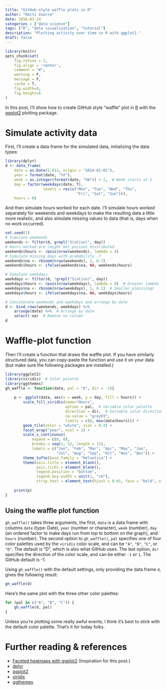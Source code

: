 ```yaml
---
title: "GitHub-style waffle plots in R"
author: "Matti Vuorre"
date: 2016-03-24
categories : ["data science"]
tags: ["R", "data visualization", "tutorial"]
description: "Plotting activity over time in R with ggplot2."
draft: false
---
```


```r
library(knitr)
opts_chunk$set(
    fig.retina = 2,
    fig.align = 'center', 
    comment = "#", 
    warning = F, 
    message = F, 
    cache = T,
    fig.width=9,
    fig.height=6
)
```

In this post, I'll show how to create GitHub style "waffle" plot in [R](https://cran.r-project.org/) with the [ggplot2](http://had.co.nz/ggplot2/book) plotting package. 

# Simulate activity data

First, I'll create a data frame for the simulated data, initializing the data types: 

```r
library(dplyr)
d <- data_frame(
    date = as.Date(1:813, origin = "2014-01-01"),
    year = format(date, "%Y"),
    week = as.integer(format(date, "%W")) + 1,  # Week starts at 1
    day = factor(weekdays(date, T), 
                 levels = rev(c("Mon", "Tue", "Wed", "Thu",
                                "Fri", "Sat", "Sun"))),
    hours = 0)
```

And then simulate hours worked for each date. I'll simulate hours worked separately for weekends and weekdays to make the resulting data a little more realistic, and also simulate missing values to data (that is, days when no work occurred).

```r
set.seed(1)
# Simulate weekends
weekends <- filter(d, grepl("S(at|un)", day))
# Hours worked are (might be) poisson distributed
weekends$hours <- rpois(nrow(weekends), lambda = 4)
# Simulate missing days with probability .7
weekends$na <- rbinom(nrow(weekends), 1, 0.7)
weekends$hours <- ifelse(weekends$na, NA, weekends$hours)

# Simulate weekdays
weekdays <- filter(d, !grepl("S(at|un)", day))
weekdays$hours <- rpois(nrow(weekdays), lambda = 8)  # Greater lambda
weekdays$na <- rbinom(nrow(weekdays), 1, 0.1)  # Smaller p(missing)
weekdays$hours <- ifelse(weekdays$na, NA, weekdays$hours)

# Concatenate weekends and weekdays and arrange by date
d <- bind_rows(weekends, weekdays) %>% 
    arrange(date) %>%  # Arrange by date
    select(-na)  # Remove na column
d
```

# Waffle-plot function

Then I'll create a function that draws the waffle plot. If you have similarly structured data, you can copy-paste the function and use it on your data (but make sure the following packages are installed.)

```r
library(ggplot2)
library(viridis)  # Color palette
library(ggthemes)
gh_waffle <- function(data, pal = "D", dir = -1){
    
    p <- ggplot(data, aes(x = week, y = day, fill = hours)) +
        scale_fill_viridis(name="Hours", 
                           option = pal,  # Variable color palette
                           direction = dir,  # Variable color direction
                           na.value = "grey93",
                           limits = c(0, max(data$hours))) +
        geom_tile(color = "white", size = 0.4) +
        facet_wrap("year", ncol = 1) +
        scale_x_continuous(
            expand = c(0, 0),
            breaks = seq(1, 52, length = 12),
            labels = c("Jan", "Feb", "Mar", "Apr", "May", "Jun",
                       "Jul", "Aug", "Sep", "Oct", "Nov", "Dec")) +
        theme_tufte(base_family = "Helvetica") +
        theme(axis.title = element_blank(),
              axis.ticks = element_blank(),
              legend.position = "bottom",
              legend.key.width = unit(1, "cm"),
              strip.text = element_text(hjust = 0.01, face = "bold", size = 12))
    
    print(p)
}
```

## Using the waffle plot function

`gh_waffle()` takes three arguments, the first, `data` is a data frame with columns `date` (type: Date), `year` (number or character), `week` (number), `day` (an ordered factor to make days run from top to bottom on the graph), and `hours` (number). The second option to `gh_waffle()`, `pal` specifies one of four color palettes used by the `viridis` color scale, and can be `"A"`, `"B"`, `"C"`, or `"D"`. The default is "D", which is also what GitHub uses. The last option, `dir` specifies the direction of the color scale, and can be either `-1` or `1`. The GitHub default is -1. 

Using `gh_waffle()` with the default settings, only providing the data frame `d`, gives the following result:

```r
gh_waffle(d)
```

Here's the same plot with the three other color palettes:

```r
for (pal in c("A", "B", "C")) {
    gh_waffle(d, pal)
}
```

Unless you're plotting some really awful events, I think it's best to stick with the default color palette. That's it for today folks. 

# Further reading & references

* [Faceted heatmaps with ggplot2](http://rud.is/b/2016/02/14/making-faceted-heatmaps-with-ggplot2/) (Inspiration for this post.)
* [dplyr](https://CRAN.R-project.org/package=dplyr)
* [ggplot2](http://had.co.nz/ggplot2/book)
* [viridis](https://github.com/sjmgarnier/viridis)
* [ggthemes](https://github.com/jrnold/ggthemes)
